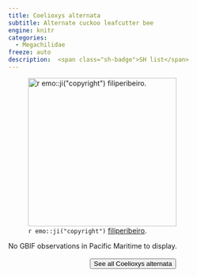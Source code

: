 ```yaml
---
title: Coelioxys alternata
subtitle: Alternate cuckoo leafcutter bee
engine: knitr
categories:
  - Megachilidae
freeze: auto
description:  <span class="sh-badge">SH list</span>
---
```

![`r emo::ji("copyright")` [filiperibeiro ](https://inaturalist.ca/photos/142652758).](https://inaturalist-open-data.s3.amazonaws.com/photos/142652758/large.jpeg){height=300}



No GBIF observations in Pacific Maritime to display.
<br><br>
<center>


<a href="https://inaturalist.ca/observations?place_id=any&quality_grade=research&subview=map&taxon_id=626546"><button type="button" class="btn btn-secondary">See all Coelioxys alternata <i class="fa-solid fa-arrow-up-right-from-square"></i> </button></a>
</center>
